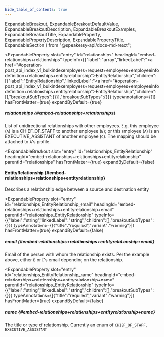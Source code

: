 ```yaml
---
hide_table_of_contents: true
---
```

  ExpandableBreakout,
  ExpandableBreakoutDefaultValue,
  ExpandableBreakoutDescription,
  ExpandableBreakoutExamples,
  ExpandableBreakoutTitle,
  ExpandableProperty,
  ExpandablePropertyDescription,
  ExpandablePropertyTitle,
  ExpandableSection
} from "@speakeasy-api/docs-md-react";

<ExpandableSection>

<ExpandableProperty
  slot="entry"
  id="relationships"
  headingId="embed-relationships+relationships"
  typeInfo={{"label":"array","linkedLabel":"<a href=\"#operation-post_api_index_v1_bulkindexemployees+request+employees+employeeinfodefinition+relationships+entityrelationship\">EntityRelationship</a>","children":[{"label":"EntityRelationship","linkedLabel":"<a href=\"#operation-post_api_index_v1_bulkindexemployees+request+employees+employeeinfodefinition+relationships+entityrelationship\">EntityRelationship</a>","children":[],"breakoutSubTypes":{}}],"breakoutSubTypes":{}}}
  typeAnnotations={[]}
  hasFrontMatter={true}
  expandByDefault={true}
>

<ExpandablePropertyTitle slot="title">

##### relationships \{#embed-relationships+relationships\}

</ExpandablePropertyTitle>

<ExpandablePropertyDescription slot="description">

List of unidirectional relationships with other employees. E.g. this employee (`A`) is a CHIEF_OF_STAFF to another employee (`B`); or this employee (`A`) is an EXECUTIVE_ASSISTANT of another employee (`C`). The mapping should be attached to `A`'s profile.

</ExpandablePropertyDescription>

</ExpandableProperty>

<ExpandableBreakout
  slot="entry"
  id="relationships_EntityRelationship"
  headingId="embed-relationships+relationships+entityrelationship"
  parentId="relationships"
  hasFrontMatter={true}
  expandByDefault={false}
>

<ExpandableBreakoutTitle slot="title">

#### EntityRelationship \{#embed-relationships+relationships+entityrelationship\}

</ExpandableBreakoutTitle>

<ExpandableBreakoutDescription slot="description">

Describes a relationship edge between a source and destination entity

</ExpandableBreakoutDescription>

<ExpandableBreakoutExamples slot="examples">

</ExpandableBreakoutExamples>

<ExpandableBreakoutDefaultValue slot="defaultValue">

</ExpandableBreakoutDefaultValue>

</ExpandableBreakout>

<ExpandableProperty
  slot="entry"
  id="relationships_EntityRelationship_email"
  headingId="embed-relationships+relationships+entityrelationship+email"
  parentId="relationships_EntityRelationship"
  typeInfo={{"label":"string","linkedLabel":"string","children":[],"breakoutSubTypes":{}}}
  typeAnnotations={[{"title":"required","variant":"warning"}]}
  hasFrontMatter={true}
  expandByDefault={false}
>

<ExpandablePropertyTitle slot="title">

##### email \{#embed-relationships+relationships+entityrelationship+email\}

</ExpandablePropertyTitle>

<ExpandablePropertyDescription slot="description">

Email of the person with whom the relationship exists. Per the example above, either `B` or `C`'s email depending on the relationship.

</ExpandablePropertyDescription>

</ExpandableProperty>

<ExpandableProperty
  slot="entry"
  id="relationships_EntityRelationship_name"
  headingId="embed-relationships+relationships+entityrelationship+name"
  parentId="relationships_EntityRelationship"
  typeInfo={{"label":"string","linkedLabel":"string","children":[],"breakoutSubTypes":{}}}
  typeAnnotations={[{"title":"required","variant":"warning"}]}
  hasFrontMatter={true}
  expandByDefault={false}
>

<ExpandablePropertyTitle slot="title">

##### name \{#embed-relationships+relationships+entityrelationship+name\}

</ExpandablePropertyTitle>

<ExpandablePropertyDescription slot="description">

The title or type of relationship. Currently an enum of `CHIEF_OF_STAFF`, `EXECUTIVE_ASSISTANT`

</ExpandablePropertyDescription>

</ExpandableProperty>

</ExpandableSection>